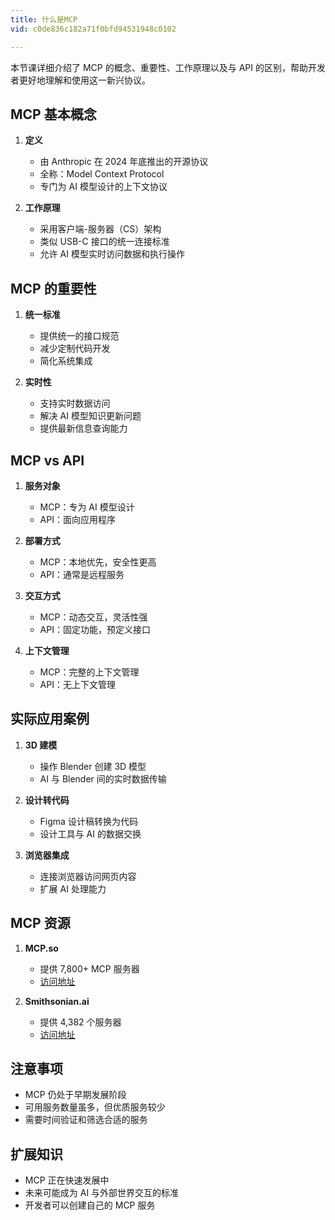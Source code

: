 ```yaml
---
title: 什么是MCP
vid: c0de836c182a71f0bfd94531948c0102

---
```


本节课详细介绍了 MCP 的概念、重要性、工作原理以及与 API 的区别，帮助开发者更好地理解和使用这一新兴协议。

## MCP 基本概念

1. **定义**
   - 由 Anthropic 在 2024 年底推出的开源协议
   - 全称：Model Context Protocol
   - 专门为 AI 模型设计的上下文协议

2. **工作原理**
   - 采用客户端-服务器（CS）架构
   - 类似 USB-C 接口的统一连接标准
   - 允许 AI 模型实时访问数据和执行操作

## MCP 的重要性

1. **统一标准**
   - 提供统一的接口规范
   - 减少定制代码开发
   - 简化系统集成

2. **实时性**
   - 支持实时数据访问
   - 解决 AI 模型知识更新问题
   - 提供最新信息查询能力

## MCP vs API

1. **服务对象**
   - MCP：专为 AI 模型设计
   - API：面向应用程序

2. **部署方式**
   - MCP：本地优先，安全性更高
   - API：通常是远程服务

3. **交互方式**
   - MCP：动态交互，灵活性强
   - API：固定功能，预定义接口

4. **上下文管理**
   - MCP：完整的上下文管理
   - API：无上下文管理

## 实际应用案例

1. **3D 建模**
   - 操作 Blender 创建 3D 模型
   - AI 与 Blender 间的实时数据传输

2. **设计转代码**
   - Figma 设计稿转换为代码
   - 设计工具与 AI 的数据交换

3. **浏览器集成**
   - 连接浏览器访问网页内容
   - 扩展 AI 处理能力

## MCP 资源

1. **MCP.so**
   - 提供 7,800+ MCP 服务器
   - [访问地址](https://mcp.so)

2. **Smithsonian.ai**
   - 提供 4,382 个服务器
   - [访问地址](https://smithsonian.ai)

## 注意事项

- MCP 仍处于早期发展阶段
- 可用服务数量虽多，但优质服务较少
- 需要时间验证和筛选合适的服务

## 扩展知识

- MCP 正在快速发展中
- 未来可能成为 AI 与外部世界交互的标准
- 开发者可以创建自己的 MCP 服务


